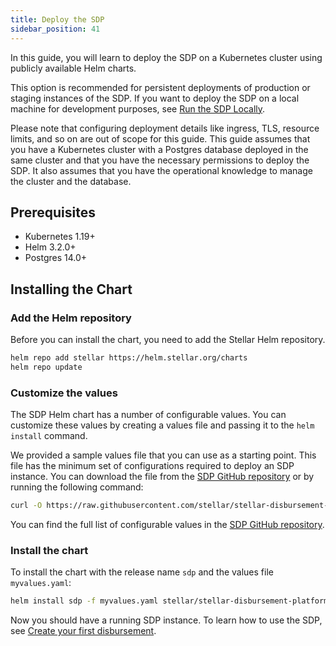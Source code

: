 ```yaml
---
title: Deploy the SDP
sidebar_position: 41
---
```


In this guide, you will learn to deploy the SDP on a Kubernetes cluster using publicly available Helm charts.

This option is recommended for persistent deployments of production or staging instances of the SDP. If you want to deploy the SDP on a local machine for development purposes, see [Run the SDP Locally](./getting-started.mdx#run-the-sdp-locally).

Please note that configuring deployment details like ingress, TLS, resource limits, and so on are out of scope for this guide. This guide assumes that you have a Kubernetes cluster with a Postgres database deployed in the same cluster and that you have the necessary permissions to deploy the SDP. It also assumes that you have the operational knowledge to manage the cluster and the database.

## Prerequisites

- Kubernetes 1.19+
- Helm 3.2.0+
- Postgres 14.0+

## Installing the Chart

### Add the Helm repository

Before you can install the chart, you need to add the Stellar Helm repository.

```bash
helm repo add stellar https://helm.stellar.org/charts
helm repo update
```

### Customize the values

The SDP Helm chart has a number of configurable values. You can customize these values by creating a values file and passing it to the `helm install` command.

We provided a sample values file that you can use as a starting point. This file has the minimum set of configurations required to deploy an SDP instance. You can download the file from the [SDP GitHub repository](https://github.com/stellar/stellar-disbursement-platform-backend/blob/develop/helmchart/sdp/minimal-values.yaml) or by running the following command:

```bash
curl -O https://raw.githubusercontent.com/stellar/stellar-disbursement-platform-backend/develop/helmchart/sdp/minimal-values.yaml
```

You can find the full list of configurable values in the [SDP GitHub repository](https://github.com/stellar/stellar-disbursement-platform-backend/blob/develop/helmchart/sdp/README.md#stellar-disbursement-platform-sdp-parameters).

### Install the chart

To install the chart with the release name `sdp` and the values file `myvalues.yaml`:

```bash
helm install sdp -f myvalues.yaml stellar/stellar-disbursement-platform
```

Now you should have a running SDP instance. To learn how to use the SDP, see [Create your first disbursement](./getting-started.mdx#create-your-first-disbursement).
